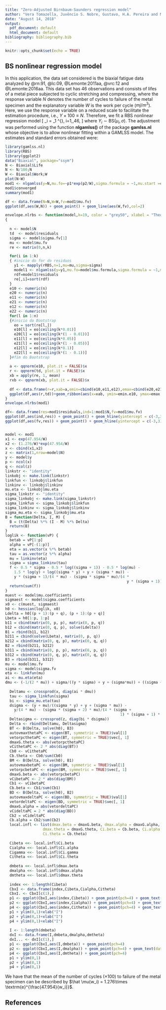 ---
title: "Zero-Adjusted Birnbaum-Saunders regression model"
author: "Vera Tomazella, Juvêncio S. Nobre, Gustavo, H.A. Pereira and Manoel Santos-Neto"
date: "August 14, 2018"
output:
  pdf_document: default
  html_document: default
bibliography: bibliography.bib
---

```{r setup, include=FALSE}
knitr::opts_chunk$set(echo = TRUE)
```

## BS nonlinear regression model

In this application, the data set considered is the biaxial fatigue data analyzed by @rn:91, @lc:09, @Lemonte:2011aa, @vrc:12 and @Lemonte:2016aa. This data set has 46 observations and consists of lifes of a metal piece subjected to cyclic stretching and compressing, where the response variable $N$ denotes the number of cycles to failure of the metal specimen and the explanatory variable $W$ is the work per cycle ($mj/m^3$).  Here, we use the response variable on a reduced scale to facilitate the estimation procedure, i.e., $Y \times 100 \equiv N$. Therefore, we fit a RBS nonlinear regression model
\[
\mu_i = \beta_1 \textrm{e}^{\frac{\beta_2}{w_i}}, \quad i=1,\ldots,46,
\]
where $Y_i \sim \text{BS}(\mu_i,\sigma)$. The adjustment was performed using the function **nlgamlss()** of the package **gamlss.nl** whose objective  is to allow nonlinear fitting within a GAMLSS model. The estimates and standard errors obtained were:


```{r}
library(gamlss.nl)
library(RBS)
library(ggplot2)
data("Biaxial", package="ssym")
N <- Biaxial$Life
N <- N/100;N
W <- Biaxial$Work;W
plot(N~W)
mod1 <- nlgamlss(y=N,mu.fo=~p1*exp(p2/W),sigma.formula = ~1,mu.start =c(1,40),sigma.start =1,family = RBS(mu.link = "identity",sigma.link = "identity"))
mod1$converged
summary(mod1)

df <- data.frame(N=N,W=W,fv=mod1$mu.fv)
ggplot(df,aes(W,N)) + geom_point() + geom_line(aes(W,fv),col=2)

envelope.nlrbs <- function(model,k=19, color = "grey50", xlabel = "Theorical Quantile",ylabel = "Empirical Quantile",font="serif")
{
 
  n <- model$N
  td  <- model$residuals
  sigma <- model$sigma.fv[1]
  mu <- model$mu.fv
  re <- matrix(0,n,k)

  for(i in 1:k)
  { #inicio do for do residuos
    y1 <- mapply(rRBS,n=1,mu=mu,sigma=sigma)
    model1 <- nlgamlss(y=y1,mu.fo=model$mu.formula,sigma.formula = ~1,mu.start =c(1.276,40.954),sigma.start =9.817,family = RBS(mu.link = "identity",sigma.link = "identity"))
    rdf=model1$residuals
    re[,i]=sort(rdf)
  }
  e10 <- numeric(n)
  e20 <- numeric(n)
  e11 <- numeric(n)
  e21 <- numeric(n)
  e12 <- numeric(n)
  e22 <- numeric(n)
  for(l in 1:n)
  {#inicio do Bootstrap
    eo = sort(re[l,])
    e10[l] = eo[ceiling(k*0.01)]
    e20[l] = eo[ceiling(k*(1 - 0.01))]
    e11[l] = eo[ceiling(k*0.05)]
    e21[l] = eo[ceiling(k*(1 - 0.05))]
    e12[l] = eo[ceiling(k*0.1)]
    e22[l] = eo[ceiling(k*(1 - 0.1))]
  }#fim do Bootstrap
  
  a <- qqnorm(e10, plot.it = FALSE)$x
  r <- qqnorm(td, plot.it = FALSE)$x
  xb = apply(re, 1, mean)
  rxb <- qqnorm(xb, plot.it = FALSE)$x
  
  df <- data.frame(r=r,xab=a,emin=cbind(e10,e11,e12),emax=cbind(e20,e21,e22),xb=xb,td=td,rxb=rxb)
  ggplot(df,aes(r,td))+geom_ribbon(aes(x=xab, ymin=emin.e10, ymax=emax.e20),fill=color,alpha=0.5)  + geom_ribbon(aes(x=xab, ymin=emin.e11, ymax=emax.e21),fill=color,alpha=0.5) + geom_ribbon(aes(x=xab, ymin=emin.e12, ymax=emax.e22),fill=color,alpha=0.5) +scale_fill_gradient(low = "grey25", high = "grey75")+ geom_point() + geom_line(aes(rxb,xb),lty=2)+xlab(xlabel)+ylab(ylabel)+theme(text=element_text(size=14,family=font)) 
}
envelope.nlrbs(mod1)

df<- data.frame(res=mod1$residuals,ind=1:mod1$N,fv=mod1$mu.fv)
ggplot(df,aes(ind,res)) + geom_point() + geom_hline(yintercept = c(-3,3),lty=2)
ggplot(df,aes(fv,res)) + geom_point() + geom_hline(yintercept = c(-3,3),lty=2)


model <- mod1
x1 <- exp(47.954/W)
x2 <- (1.276/W)*exp(47.954/W)
x <- cbind(x1,x2)
z <- matrix(1,nrow=model$N)
y <- model$y
p <- ncol(x)
q <- ncol(z)
linkstr <- "identity"
linkobj <- make.link(linkstr)
linkfun <- linkobj$linkfun
linkinv <- linkobj$linkinv
mu.eta <- linkobj$mu.eta
sigma_linkstr <- "identity"
sigma_linkobj <- make.link(sigma_linkstr)
sigma_linkfun <- sigma_linkobj$linkfun
sigma_linkinv <- sigma_linkobj$linkinv
sigma_mu.eta <- sigma_linkobj$mu.eta
B = function(Delta, I, M) {
  B = (t(Delta) %*% (I - M) %*% Delta)
  return(B)
}
loglik <- function(vP) {
  betab = vP[1:p]
  alpha = vP[-(1:p)]
  eta = as.vector(x %*% betab)
  tau = as.vector(z %*% alpha)
  mu = linkinv(eta)
  sigma = sigma_linkinv(tau)
  f <- 0.5 * sigma - 0.5 * log((sigma + 1)) - 0.5 * log(mu) - 
    1.5 * log(y) + log((sigma * y) + y + (sigma * mu)) - 
    y * (sigma + 1)/(4 * mu) - (sigma * sigma * mu)/(4 * 
                                                       y * (sigma + 1)) - 0.5 * log(16 * pi)
  return(sum(f))
}
muest <- model$mu.coefficients
sigmaest <- model$sigma.coefficients
x0 <- c(muest, sigmaest)
h0 <- hessian(loglik, x0)
Ldelta = h0[(p + 1):(p + q), (p + 1):(p + q)]
Lbeta = h0[1:p, 1:p]
b11 = cbind(matrix(0, p, p), matrix(0, p, q))
b12 = cbind(matrix(0, q, p), solve(Ldelta))
B1 = rbind(b11, b12)
b211 = cbind(solve(Lbeta), matrix(0, p, q))
b212 = cbind(matrix(0, q, p), matrix(0, q, q))
B2 = rbind(b211, b212)
b311 = cbind(matrix(0, p, p), matrix(0, p, q))
b312 = cbind(matrix(0, q, p), matrix(0, q, q))
B3 = rbind(b311, b312)
mu <- model$mu.fv
sigma <- model$sigma.fv
eta <- linkfun(mu)
ai <- mu.eta(eta)
dmu <- (-1/(2 * mu)) + sigma/((y * sigma) + y + (sigma*mu)) + ((sigma + 1) * y)/(4 * (mu^2)) - (sigma^2)/(4 * 
                                                                                                          y * (sigma + 1))
  Deltamu <- crossprod(x, diag(ai * dmu))
  tau <- sigma_linkfun(sigma)
  bi <- sigma_mu.eta(tau)
  dsigma <- (y + mu)/((sigma * y) + y + (sigma * mu)) - 
    y/(4 * mu) - (sigma * (sigma + 2) * mu)/(4 * (sigma + 
                                                    1) * (sigma + 1) * y) + sigma/(2 * (sigma + 1))
  Deltasigma <- crossprod(z, diag(bi * dsigma))
  Delta <- rbind(Deltamu, Deltasigma)
  BT <- B(Delta, solve(h0), B3)
  autovmaxthetaPC <- eigen(BT, symmetric = TRUE)$val[1]
  vetorpcthetaPC <- eigen(BT, symmetric = TRUE)$vec[, 1]
  dmaxG.theta <- abs(vetorpcthetaPC)
  vCithetaPC <- 2 * abs(diag(BT))
  Cb0 <- vCithetaPC
  Cb.theta <- Cb0/sum(Cb0)
  BM <- B(Delta, solve(h0), B1)
  autovmaxbetaPC <- eigen(BM, symmetric = TRUE)$val[1]
  vetorpcbetaPC <- eigen(BM, symmetric = TRUE)$vec[, 1]
  dmaxG.beta <- abs(vetorpcbetaPC)
  vCibetaPC <- 2 * abs(diag(BM))
  Cb1 <- vCibetaPC
  Cb.beta <- Cb1/sum(Cb1)
  BD <- B(Delta, solve(h0), B2)
  autovmaxdeltaPC <- eigen(BD, symmetric = TRUE)$val[1]
  vetordeltaPC <- eigen(BD, symmetric = TRUE)$vec[, 1]
  dmaxG.alpha = abs(vetordeltaPC)
  vCideltaPC = 2 * abs(diag(BD))
  Cb2 = vCideltaPC
  Cb.alpha = Cb2/sum(Cb2)
  local.infl <- list(dmax.beta = dmaxG.beta, dmax.alpha = dmaxG.alpha, 
                 dmax.theta = dmaxG.theta, Ci.beta = Cb.beta, Ci.alpha = Cb.alpha, 
                 Ci.theta = Cb.theta)
 
  Cibeta <<- local.infl$Ci.beta
  Cialpha <<- local.infl$Ci.alpha
  Cigamma <<- local.infl$Ci.gamma
  Citheta <<- local.infl$Ci.theta
  
  dmbeta <<- local.infl$dmax.beta
  dmalpha <<- local.infl$dmax.alpha
  dmtheta <<- local.infl$dmax.theta 
  
  index <<- 1:length(Cibeta)
  CbxI <- data.frame(index,Cibeta,Cialpha,Citheta)
  CbxI. <- CbxI[c(1),]
  p1 <- ggplot(CbxI,aes(index,Cibeta)) + geom_point(pch=4) + geom_text(data=CbxI.,aes(index,Cibeta,label=index),hjust=2) 
  p2 <- ggplot(CbxI,aes(index,Cialpha)) + geom_point(pch=4) + geom_text(data=CbxI.,aes(index,Cialpha,label=index),hjust=2)
  p4 <- ggplot(CbxI,aes(index,Citheta)) + geom_point(pch=4) + geom_text(data=CbxI.,aes(index,Citheta,label=index),hjust=2)
  p1 + ylim(0,1)+xlab("I")
  p2 + ylim(0,1)+xlab("I")
  p4 + ylim(0,1)+xlab("I")
  
  I <- 1:length(dmbeta)
  dxI <- data.frame(I,dmbeta,dmalpha,dmtheta)
  dxI... <- dxI[c(1),]
  p1 <- ggplot(CbxI,aes(I,dmbeta)) + geom_point(pch=4) 
  p2 <- ggplot(CbxI,aes(I,dmalpha)) + geom_point(pch=4) + geom_text(data=dxI...,aes(I,dmalpha,label=I),hjust=2)
  p4 <- ggplot(CbxI,aes(I,dmtheta)) + geom_point(pch=4) 
  p1 + ylim(0,1)
  p2 + ylim(0,1)
  p4 + ylim(0,1)
```

We have that the mean of the number of cycles ($\times 100$) to failure of the metal specimen can be described by $\hat \mu(w_i) = 1.276\times \textrm{e}^{\frac{47.954}{w_i}}$.

## References